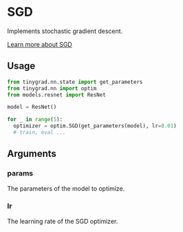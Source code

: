 # SGD

Implements stochastic gradient descent.

[Learn more about SGD](https://stanford.edu/~rezab/classes/cme323/S15/notes/lec11.pdf)

## Usage
```python copy
from tinygrad.nn.state import get_parameters
from tinygrad.nn import optim
from models.resnet import ResNet

model = ResNet()

for _ in range(5):
  optimizer = optim.SGD(get_parameters(model), lr=0.01)
  # train, eval ...
```

## Arguments

### params
The parameters of the model to optimize.

### lr
The learning rate of the SGD optimizer.